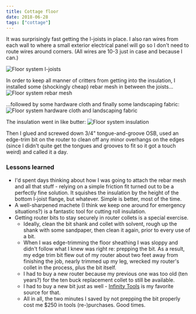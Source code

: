 ```yaml
---
title: Cottage floor
date: 2018-06-28
tags: ["cottage"]
---
```


It was surprisingly fast getting the I-joists in place.
I also ran wires from each wall to where a small exterior electrical panel will go so I don't need to route wires around corners.
(All wires are 10-3 just in case and because I can.)

![](images/IMG_20180627_175057.jpg "Floor system I-joists")

In order to keep all manner of critters from getting into the insulation, I installed some (shockingly cheap) rebar mesh in between the joists...
![](images/IMG_20180627_175108.jpg "Floor system rebar mesh")

...followed by some hardware cloth and finally some landscaping fabric:
![](images/IMG_20180628_111534.jpg "Floor system hardware cloth and landscaping fabric")

The insulation went in like butter:
![](images/IMG_20180628_121454.jpg "Floor system insulation")

Then I glued and screwed down 3/4" tongue-and-groove OSB, used an edge-trim bit on the router to clean off any minor overhangs on the edges (since I didn't quite get the tongues and grooves to fit so it got a touch weird) and called it a day.

### Lessons learned

- I'd spent days thinking about how I was going to attach the rebar mesh and all that stuff - relying on a simple friction fit turned out to be a perfectly fine solution. It squishes the insulation by the height of the bottom I-joist flange, but whatever. Simple is better, most of the time.
- A well-sharpened machete (I think we keep one around for emergency situations?) is a fantastic tool for cutting roll insulation.
- Getting router bits to stay securely in router collets is a special exercise.
  - Ideally, clean the bit shank and collet with solvent, rough up the shank with some sandpaper, then clean it again, prior to every use of a bit.
  - When I was edge-trimming the floor sheathing I was sloppy and didn't follow what I knew was right re: prepping the bit. As a result, my edge trim bit flew out of my router about two feet away from finishing the job, nearly trimmed up my leg, wrecked my router's collet in the process, plus the bit itself.
  - I had to buy a new router because my previous one was too old (ten years?) for the ten buck replacement collet to still be available.
  - I had to buy a new bit just as well - [Infinity Tools](https://www.infinitytools.com/) is my favorite source for that.
  - All in all, the two minutes I saved by not prepping the bit properly cost me \$250 in tools (re-)purchases. Good times.
